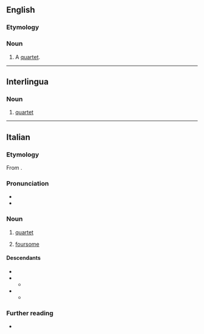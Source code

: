 ==English==

===Etymology===
{{bor|en|it|quartetto}}

===Noun===
{{en-noun|s|quartetti}}

# {{lb|en|archaic}} A [[quartet]].

----

==Interlingua==

===Noun===
{{ia-noun}}

# [[quartet]]

----

==Italian==

===Etymology===
From {{m|it|quarto}}.

===Pronunciation===
* {{it-IPA|quartétto}}
* {{rhymes|it|etto}}

===Noun===
{{it-noun|m}}

# {{lb|it|music}} [[quartet]]
# [[foursome]]

====Descendants====
* {{desc|en|quartetto|bor=1}}
* {{desc|fr|quartette|bor=1}}
** {{desc|en|quartet|bor=1}}
* {{desc|es|cuarteto|bor=1}}
** {{desc|en|cuarteto|bor=1}}

===Further reading===
* {{R:it:Trec}}
